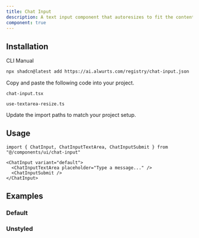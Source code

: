```yaml
---
title: Chat Input
description: A text input component that autoresizes to fit the content.
component: true
---
```


<ComponentPreview
  name="chat-input-demo"
  title="Chat Input"
  description="A chat input component"
/>

## Installation

<Tabs defaultValue="cli">

<TabsList>
  <TabsTrigger value="cli">CLI</TabsTrigger>
  <TabsTrigger value="manual">Manual</TabsTrigger>
</TabsList>
<TabsContent value="cli">

```bash
npx shadcn@latest add https://ai.alwurts.com/registry/chat-input.json
```

</TabsContent>

<TabsContent value="manual">

<Steps>

<Step>Copy and paste the following code into your project.</Step>

`chat-input.tsx`

<ComponentSource name="chat-input" />

`use-textarea-resize.ts`

<ComponentSource name="use-textarea-resize" />

<Step>Update the import paths to match your project setup.</Step>

</Steps>

</TabsContent>

</Tabs>

## Usage

```tsx
import { ChatInput, ChatInputTextArea, ChatInputSubmit } from "@/components/ui/chat-input"
```

```tsx
<ChatInput variant="default">
  <ChatInputTextArea placeholder="Type a message..." />
  <ChatInputSubmit />
</ChatInput>
```

## Examples

### Default

<ComponentPreview name="chat-input-demo" />

### Unstyled

<ComponentPreview name="chat-input-unstyled" />
